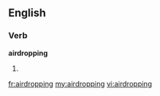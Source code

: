==English==

===Verb===
'''airdropping'''

# {{present participle of|[[airdrop]]}}

[[fr:airdropping]]
[[my:airdropping]]
[[vi:airdropping]]